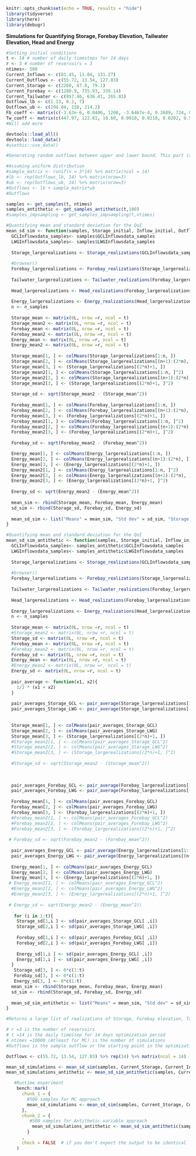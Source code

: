 ```r
knitr::opts_chunk$set(echo = TRUE, results = "hide")
library(tidyverse)
library(here)
library(debugr)
```

**Simulations for Quantifying Storage, Forebay Elevation, Tailwater Elevation, Head and Energy**
```r
#Setting initial conditions
t <- 14 # number of daily timesteps for 14 days
r <- 3 # number of reservoirs = 3 
ntimes<- 500
Current_Inflows <- c(81.45, 11.04, 131.27) 
Current_Outflows <- c(55.72, 13.54, 127.03)
Current_Storage <- c(2260, 47.8, 79.1)
Current_Forebay <- c(1280.9, 735.93, 339.14)
Current_Tailwater <- c(957.46, 636.41, 265.03)
Outflows_lb <- c(1.13, 8.2, 7)
Outflows_ub <- c(294.04, 150, 214.2) 
Fb_coeff <- matrix(c(-3.63e-6, 0.0406, 1208, -3.6467e-4, 0.2689, 724, 0, 0.0571, 334.5), nrow = 3, ncol = 3, byrow = TRUE)
Tw_coeff <- matrix(c(447.97, 122.81, 18.60, 0.0910, 0.0210, 0.0202, 0.5286, 0.8060, 0.9234), nrow = 3, ncol = 3, byrow = TRUE)
#Will add more
```

```r
devtools::load_all()
devtools::load_data()
#usethis::use_data()
```

```r
#Generating random outflows between upper and lower bound. This part is temporary as when we code the optimization part, this data will be generated from the optimization algorithm.

#Assuming uniform distribution
#sample_matrix <- runif(n = 3*14) %>% matrix(ncol = 14)
#lb <- rep(Outflows_lb, 14) %>% matrix(nrow=3)
#ub <- rep(Outflows_ub, 14) %>% matrix(nrow=3)
#Outflows <- lb + sample_matrix*ub
#Outflows
```

```r
samples <- get_samples(t, ntimes)
samples_antithetic <- get_samples_antithetic(t,100)
#samples_impsampling <- get_samples_impsampling(t,ntimes)
```



```r
#Quantifying mean and standard deviation for the QoI
mean_sd_sim <- function(samples, Storage_initial, Inflow_initial, Outflow_initial,  Forebay_initial, Tailwater_initial, Outflows, Fb_coeff, Tw_coeff, delta_t, efficieny, t, r, n_samples){
  GCLInflowsdata_samples<- samples$GCLInflowsdata_samples
  LWGInflowsdata_samples<- samples$LWGInflowsdata_samples
  
  Storage_largerealizations <- Storage_realizations(GCLInflowsdata_samples, LWGInflowsdata_samples, Current_Storage, Current_Inflows, Current_Outflows, Outflows, delta_t, t, n_samples)
  
  #browser()
  Forebay_largerealizations <- Forebay_realizations(Storage_largerealizations, Fb_coeff, t, n_samples)
  
  Tailwater_largerealizations <- Tailwater_realizations(Forebay_largerealizations, Current_Outflows, Current_Forebay, Current_Tailwater, Tw_coeff, Outflows, t, n_samples)
  
  Head_largerealizations <- Head_realizations(Forebay_largerealizations, Tailwater_largerealizations)
  
  Energy_largerealizations <- Energy_realizations(Head_largerealizations, Outflows, efficieny, n_samples)
  n <- n_samples
  
  Storage_mean <- matrix(0L, nrow =r, ncol = t)
  Storage_mean2 <- matrix(0L, nrow =r, ncol = t)
  Forebay_mean <- matrix(0L, nrow =r, ncol = t)
  Forebay_mean2 <- matrix(0L, nrow =r, ncol = t)
  Energy_mean <- matrix(0L, nrow =r, ncol = t)
  Energy_mean2 <- matrix(0L, nrow =r, ncol = t)
  
  Storage_mean[1, ] <- colMeans(Storage_largerealizations[1:n, ])
  Storage_mean[2, ] <- colMeans(Storage_largerealizations[(n+1):(2*n), ])
  Storage_mean[3, ] <- (Storage_largerealizations[(2*n)+1, ])
  Storage_mean2[1, ] <- colMeans(Storage_largerealizations[1:n, ]^2)
  Storage_mean2[2, ] <- colMeans(Storage_largerealizations[(n+1):(2*n), ]^2)
  Storage_mean2[3, ] <- (Storage_largerealizations[(2*n)+1, ]^2)
  
  Storage_sd <- sqrt(Storage_mean2 - (Storage_mean^2))
    
  Forebay_mean[1, ] <- colMeans(Forebay_largerealizations[1:n, ])
  Forebay_mean[2, ] <- colMeans(Forebay_largerealizations[(n+1):(2*n), ])
  Forebay_mean[3, ] <- (Forebay_largerealizations[(2*n)+1, ])
  Forebay_mean2[1, ] <- colMeans(Forebay_largerealizations[1:n, ]^2)
  Forebay_mean2[2, ] <- colMeans(Forebay_largerealizations[(n+1):(2*n), ]^2)
  Forebay_mean2[3, ] <- (Forebay_largerealizations[(2*n)+1, ]^2)
  
  Forebay_sd <- sqrt(Forebay_mean2 - (Forebay_mean^2))

  Energy_mean[1, ] <- colMeans(Energy_largerealizations[1:n, ])
  Energy_mean[2, ] <- colMeans(Energy_largerealizations[(n+1):(2*n), ])
  Energy_mean[3, ] <- (Energy_largerealizations[(2*n)+1, ])
  Energy_mean2[1, ] <- colMeans(Energy_largerealizations[1:n, ]^2)
  Energy_mean2[2, ] <- colMeans(Energy_largerealizations[(n+1):(2*n), ]^2)
  Energy_mean2[3, ] <- (Energy_largerealizations[(2*n)+1, ]^2)
  
  Energy_sd <- sqrt(Energy_mean2 - (Energy_mean^2))
  
  mean_sim <- rbind(Storage_mean, Forebay_mean, Energy_mean)
  sd_sim <- rbind(Storage_sd, Forebay_sd, Energy_sd)
  
  mean_sd_sim <- list("Means" = mean_sim, "Std dev" = sd_sim, "Storage realizations" = Storage_largerealizations, "Forebay realizations" = Forebay_largerealizations, "Tailwater realizations" = Tailwater_largerealizations, "Head realizations" = Head_largerealizations, "Energy_realizations" = Energy_largerealizations)
}


```

```r
#Quantifying mean and standard deviation for the QoI
mean_sd_sim_antithetic <- function(samples, Storage_initial, Inflow_initial, Outflow_initial,  Forebay_initial, Tailwater_initial, Outflows, Fb_coeff, Tw_coeff, delta_t, efficieny, t, r, n_samples){
  GCLInflowsdata_samples<- samples_antithetic$GCLInflowsdata_samples
  LWGInflowsdata_samples<- samples_antithetic$LWGInflowsdata_samples
  
  Storage_largerealizations <- Storage_realizations(GCLInflowsdata_samples, LWGInflowsdata_samples, Current_Storage, Current_Inflows, Current_Outflows, Outflows, delta_t, t, n_samples)
  
  #browser()
  Forebay_largerealizations <- Forebay_realizations(Storage_largerealizations, Fb_coeff, t, n_samples)
  
  Tailwater_largerealizations <- Tailwater_realizations(Forebay_largerealizations, Current_Outflows, Current_Forebay, Current_Tailwater, Tw_coeff, Outflows, t, n_samples)
  
  Head_largerealizations <- Head_realizations(Forebay_largerealizations, Tailwater_largerealizations)
  
  Energy_largerealizations <- Energy_realizations(Head_largerealizations, Outflows, efficieny, n_samples)
  n <- n_samples
  
  Storage_mean <- matrix(0L, nrow =r, ncol = t)
  #Storage_mean2 <- matrix(0L, nrow =r, ncol = t)
  Storage_sd <- matrix(0L, nrow =r, ncol = t)
  Forebay_mean <- matrix(0L, nrow =r, ncol = t)
  #Forebay_mean2 <- matrix(0L, nrow =r, ncol = t)
  Forebay_sd <- matrix(0L, nrow =r, ncol = t)
  Energy_mean <- matrix(0L, nrow =r, ncol = t)
  #Energy_mean2 <- matrix(0L, nrow =r, ncol = t)
  Energy_sd <- matrix(0L, nrow =r, ncol = t)
  
  pair_average <- function(x1, x2){
    1/2 * (x1 + x2)
  }
  
  pair_averages_Storage_GCL <- pair_average(Storage_largerealizations[1:(n/2), ], Storage_largerealizations[((n/2)+1):n, ])
  pair_averages_Storage_LWG <- pair_average(Storage_largerealizations[(n+1):((n/2)+n), ], Storage_largerealizations[((n/2)+n+1) :(2*n), ])
  
  
  Storage_mean[1, ] <- colMeans(pair_averages_Storage_GCL)
  Storage_mean[2, ] <- colMeans(pair_averages_Storage_LWG)
  Storage_mean[3, ] <- (Storage_largerealizations[(2*n)+1, ])
  #Storage_mean2[1, ] <- colMeans(pair_averages_Storage_GCL^2)
  #Storage_mean2[2, ] <- colMeans(pair_averages_Storage_LWG^2)
  #Storage_mean2[3, ] <- (Storage_largerealizations[(2*n)+1, ]^2)
  
  #Storage_sd <- sqrt(Storage_mean2 - (Storage_mean^2))
  
 
   
  pair_averages_Forebay_GCL <- pair_average(Forebay_largerealizations[1:(n/2), ], Forebay_largerealizations[((n/2)+1):n, ])
  pair_averages_Forebay_LWG <- pair_average(Forebay_largerealizations[(n+1):((n/2)+n), ], Forebay_largerealizations[((n/2)+n+1) :(2*n), ])
  
  Forebay_mean[1, ] <- colMeans(pair_averages_Forebay_GCL)
  Forebay_mean[2, ] <- colMeans(pair_averages_Forebay_LWG)
  Forebay_mean[3, ] <- (Forebay_largerealizations[(2*n)+1, ])
  #Forebay_mean2[1, ] <- colMeans(pair_averages_Forebay_GCL^2)
  #Forebay_mean2[2, ] <- colMeans(pair_averages_Forebay_LWG^2)
  #Forebay_mean2[3, ] <- (Forebay_largerealizations[(2*n)+1, ]^2)
  
 # Forebay_sd <- sqrt(Forebay_mean2 - (Forebay_mean^2))
  
  pair_averages_Energy_GCL <- pair_average(Energy_largerealizations[1:(n/2), ], Forebay_largerealizations[((n/2)+1):n, ])
  pair_averages_Energy_LWG <- pair_average(Energy_largerealizations[(n+1):((n/2)+n), ], Forebay_largerealizations[((n/2)+n+1):(2*n), ])
  
  Energy_mean[1, ] <- colMeans(pair_averages_Energy_GCL)
  Energy_mean[2, ] <- colMeans(pair_averages_Energy_LWG)
  Energy_mean[3, ] <- (Energy_largerealizations[(2*n)+1, ])
 # Energy_mean2[1, ] <- colMeans(pair_averages_Energy_GCL^2)
  #Energy_mean2[2, ] <- colMeans(pair_averages_Energy_LWG^2)
  #Energy_mean2[3, ] <- (Energy_largerealizations[(2*n)+1, ]^2)
  
 # Energy_sd <- sqrt(Energy_mean2 - (Energy_mean^2))
  
   for (i in 1:t){
    Storage_sd[1,i ] <- sd(pair_averages_Storage_GCL[ ,i])
    Storage_sd[2,i ] <- sd(pair_averages_Storage_LWG[ ,i])
    
    Forebay_sd[1,i ] <- sd(pair_averages_Forebay_GCL[ ,i])
    Forebay_sd[2,i ] <- sd(pair_averages_Forebay_LWG[ ,i])
    
    Energy_sd[1,i ] <- sd(pair_averages_Energy_GCL[ ,i])
    Energy_sd[2,i ] <- sd(pair_averages_Energy_LWG[ ,i])
  } 
   Storage_sd[3, ] <- 0*c(1:t)
   Forebay_sd[3, ] <- 0*c(1:t)
   Energy_sd[3, ] <- 0*c(1:t)
  mean_sim <- rbind(Storage_mean, Forebay_mean, Energy_mean)
  sd_sim <- rbind(Storage_sd, Forebay_sd, Energy_sd)
  
  mean_sd_sim_antithetic <- list("Means" = mean_sim, "Std dev" = sd_sim, "Storage realizations" = Storage_largerealizations, "Forebay realizations" = Forebay_largerealizations, "Tailwater realizations" = Tailwater_largerealizations, "Head realizations" = Head_largerealizations, "Energy_realizations" = Energy_largerealizations)
}
```


```r
#Returns a large list of realizations of Storage, Forebay elevation, Tailwater, Head, Energy with the resepctive means and standard deviations of those Quantity of Interest for each reservoirs. This is required to validate the constraints and evaluate the objective functions in the Robust optimization model

# r =3 is the number of reservoirs
# t =14 is the daily timestep for 14 days optimization period
# ntimes =10000 (Atleast for MC) is the number of simulations
#Outflows is the sample outflow or the starting point in the optimization

Outflows <- c(55.72, 13.54, 127.03) %>% rep(14) %>% matrix(ncol = 14)

mean_sd_simulations <- mean_sd_sim(samples, Current_Storage, Current_Inflows, Current_Outflows, Current_Forebay, Current_Tailwater, Outflows, Fb_coeff, Tw_coeff, delta_t=1, efficieny=0.75, t=14, r=3, ntimes)
mean_sd_simulations_antithetic <- mean_sd_sim_antithetic(samples, Current_Storage, Current_Inflows, Current_Outflows, Current_Forebay, Current_Tailwater, Outflows, Fb_coeff, Tw_coeff, delta_t=1, efficieny=0.75, t=14, r=3, 100)

```

```r
   #Runtime experiment
    bench::mark(
      chunk_1 = {
        #500 samples for MC approach
        mean_sd_simulations <- mean_sd_sim(samples, Current_Storage, Current_Inflows, Current_Outflows, Current_Forebay, Current_Tailwater, Outflows, Fb_coeff, Tw_coeff, delta_t=1, efficieny=0.75, t=14, r=3, ntimes)
      },
      chunk_2 = {
         #500 samples for Antithetic variable approach
          mean_sd_simulations_antithetic <- mean_sd_sim_antithetic(samples, Current_Storage, Current_Inflows, Current_Outflows, Current_Forebay, Current_Tailwater, Outflows, Fb_coeff, Tw_coeff, delta_t=1, efficieny=0.75, t=14, r=3, 50)
        }
      ,
      check = FALSE  # if you don't expect the output to be identical
    )
```

